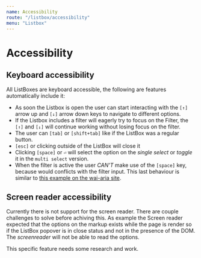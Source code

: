 ```yaml
---
name: Accessibility
route: "/listbox/accessibility"
menu: "Listbox"
---
```


# Accessibility

## Keyboard accessibility

All ListBoxes are keyboard accessible, the following are features automatically include it:

- As soon the Listbox is open the user can start interacting with the `[↑]` arrow up and `[↓]` arrow down keys to navigate to different options.
- If the Listbox includes a filter will eagerly try to focus on the Filter, the `[↑]` and `[↓]` will continue working without losing focus on the filter.
- The user can `[tab]` or `[shift+tab]` like if the ListBox was a regular button.
- `[esc]` or clicking outside of the ListBox will close it
- Clicking `[space]` or `⏎` will select the option on the _single select_ or _toggle_ it in the `multi select` version.
- When the filter is active the user _CAN'T_ make use of the `[space]` key, because would conflicts with the filter input. This last behaviour is similar to [this example on the wai-aria site](https://www.w3.org/TR/wai-aria-practices/examples/combobox/aria1.1pattern/grid-combo.html).

## Screen reader accessibility

Currently there is not support for the screen reader. There are couple challenges to solve before achiving this. As example the Screen reader expected that the options on the markup exists while the page is render so if the ListBox popover is in close status and not in the presence of the DOM. The _screenreader_ will not be able to read the options.

This specific feature needs some research and work.
